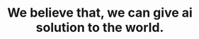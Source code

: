 ---
bg_image: "/assets/imgs/gallery/img-s-84.jpg"
video: "https://crowdytheme.com/assets/wp-content/uploads/2024/06/arolux-branding-agency-video.mp4"
title: "We believe that, we can give ai solution to the world."
info_list: 
  - "Existing solution audit"
  - "Data science and assessment"
  - "ROI analysis"
---